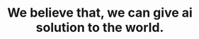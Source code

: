 ---
bg_image: "/assets/imgs/gallery/img-s-84.jpg"
video: "https://crowdytheme.com/assets/wp-content/uploads/2024/06/arolux-branding-agency-video.mp4"
title: "We believe that, we can give ai solution to the world."
info_list: 
  - "Existing solution audit"
  - "Data science and assessment"
  - "ROI analysis"
---